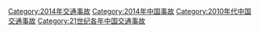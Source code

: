 [[Category:2014年交通事故|Category:2014年交通事故]]
[[Category:2014年中国事故|Category:2014年中国事故]]
[[Category:2010年代中国交通事故|Category:2010年代中国交通事故]]
[[Category:21世纪各年中国交通事故|Category:21世纪各年中国交通事故]]